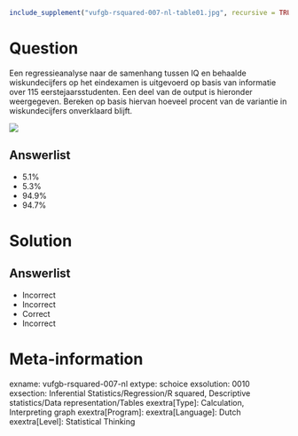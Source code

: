```r
include_supplement("vufgb-rsquared-007-nl-table01.jpg", recursive = TRUE)
```

Question
========

Een regressieanalyse naar de samenhang tussen IQ en behaalde wiskundecijfers op het eindexamen is uitgevoerd op basis van informatie over 115 eerstejaarsstudenten. Een deel van de output is hieronder weergegeven. Bereken op basis hiervan hoeveel procent van de variantie in wiskundecijfers onverklaard blijft.

![](vufgb-rsquared-007-nl-table01.jpg)
  
Answerlist
----------
* 5.1%
* 5.3%
* 94.9%
* 94.7%


Solution
========

Answerlist
----------
* Incorrect
* Incorrect
* Correct
* Incorrect

Meta-information
================
exname: vufgb-rsquared-007-nl
extype: schoice
exsolution: 0010
exsection: Inferential Statistics/Regression/R squared, Descriptive statistics/Data representation/Tables
exextra[Type]: Calculation, Interpreting graph
exextra[Program]: 
exextra[Language]: Dutch
exextra[Level]: Statistical Thinking
